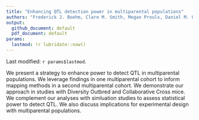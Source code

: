 ```yaml
---
title: "Enhancing QTL detection power in multiparental populations"
authors: "Frederick J. Boehm, Clare M. Smith, Megan Proulx, Daniel M. Gatti, Michael Kiritsy, Sherry Kurtz, Karen Elkins, Gillian Beamer, Christopher M. Sassetti"
output: 
  github_document: default
  pdf_document: default
params: 
  lastmod: !r lubridate::now()
---
```


Last modified: `r params$lastmod`.

We present a strategy to enhance power to detect QTL in multiparental 
populations. We leverage findings in one 
multiparental cohort to inform mapping methods in a second multiparental cohort.
We demonstrate our approach in studies with Diversity 
Outbred and Collaborative Cross mice. 
We complement our analyses with 
simluation studies to assess statistical power to detect QTL. We 
also discuss implications for experimental design with multiparental populations.
